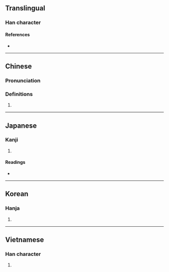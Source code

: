 {{character info/new}}
==Translingual==

===Han character===
{{Han char|rn=18|rad=刀|as=03|sn=5|four=42300|canj=DILN|ids=⿰寸刂}}

====References====
* {{Han ref|kx=0136.210|dkj=01870|dj=0308.010|hdz=10324.020|uh=520C|ud=21004|bh=C96B|bd=51563}}

----

==Chinese==
{{zh-forms}}

===Pronunciation===
{{zh-pron
|m=cǔn,huá,huà
|c=cyun2
|mc=y
|oc=y
|ma=
|cat=
}}

===Definitions===
{{zh-hanzi}}

# {{rfdef|lang=zh}}

----

==Japanese==

===Kanji===
{{ja-kanji|grade=|rs=刀03}}

# {{defn|lang=ja|sort=刀03}}

====Readings====
* {{ja-readings|on=[[そん]] (son), [[せん]] (sen)|kun=[[きる]] (kiru), [[たつ]] (tatsu), [[さく]] (saku)}}

----

==Korean==

===Hanja===
{{ko-hanja|hangeul=촌|rv=chon|mr=ch'on}}

# {{defn|lang=ko|sort=刀03}}

----

==Vietnamese==

===Han character===
{{vi-hantu|[[thổn]], [[thon]]|rs=刀03}}

# {{defn|lang=vi}}